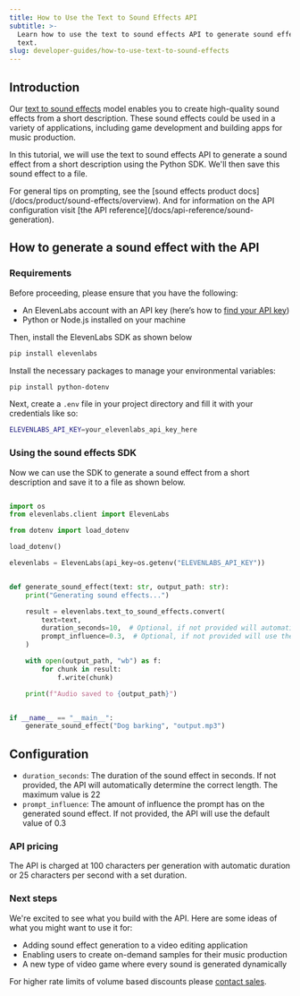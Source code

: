 ```yaml
---
title: How to Use the Text to Sound Effects API
subtitle: >-
  Learn how to use the text to sound effects API to generate sound effects from
  text.
slug: developer-guides/how-to-use-text-to-sound-effects
---
```



## Introduction

Our [text to sound effects](https://elevenlabs.io/sound-effects) model enables you to create high-quality sound effects from a short description. These sound effects could be used in a variety of applications, including game development and building apps for music production.

In this tutorial, we will use the text to sound effects API to generate a sound effect from a short description using the Python SDK. We'll then save this sound effect to a file.

<Tip>
  For general tips on prompting, see the [sound effects product
  docs](/docs/product/sound-effects/overview). And for information on the API
  configuration visit [the API reference](/docs/api-reference/sound-generation).
</Tip>

## How to generate a sound effect with the API

### Requirements

Before proceeding, please ensure that you have the following:

- An ElevenLabs account with an API key (here’s how to [find your API key](/docs/api-reference/text-to-speech#authentication))
- Python or Node.js installed on your machine

Then, install the ElevenLabs SDK as shown below

<CodeGroup>

```bash Python
pip install elevenlabs
```

</CodeGroup>

Install the necessary packages to manage your environmental variables:

<CodeGroup>

```bash Python
pip install python-dotenv
```

</CodeGroup>

Next, create a `.env` file in your project directory and fill it with your credentials like so:

```bash .env
ELEVENLABS_API_KEY=your_elevenlabs_api_key_here
```

### Using the sound effects SDK

Now we can use the SDK to generate a sound effect from a short description and save it to a file as shown below.

```python

import os
from elevenlabs.client import ElevenLabs

from dotenv import load_dotenv

load_dotenv()

elevenlabs = ElevenLabs(api_key=os.getenv("ELEVENLABS_API_KEY"))


def generate_sound_effect(text: str, output_path: str):
    print("Generating sound effects...")

    result = elevenlabs.text_to_sound_effects.convert(
        text=text,
        duration_seconds=10,  # Optional, if not provided will automatically determine the correct length
        prompt_influence=0.3,  # Optional, if not provided will use the default value of 0.3
    )

    with open(output_path, "wb") as f:
        for chunk in result:
            f.write(chunk)

    print(f"Audio saved to {output_path}")


if __name__ == "__main__":
    generate_sound_effect("Dog barking", "output.mp3")

```

## Configuration

- `duration_seconds`: The duration of the sound effect in seconds. If not provided, the API will automatically determine the correct length. The maximum value is 22
- `prompt_influence`: The amount of influence the prompt has on the generated sound effect. If not provided, the API will use the default value of 0.3

### API pricing

The API is charged at 100 characters per generation with automatic duration or 25 characters per second with a set duration.

### Next steps

We're excited to see what you build with the API. Here are some ideas of what you might want to use it for:

- Adding sound effect generation to a video editing application
- Enabling users to create on-demand samples for their music production
- A new type of video game where every sound is generated dynamically

For higher rate limits of volume based discounts please [contact sales](https://elevenlabs.io/contact-sales).

